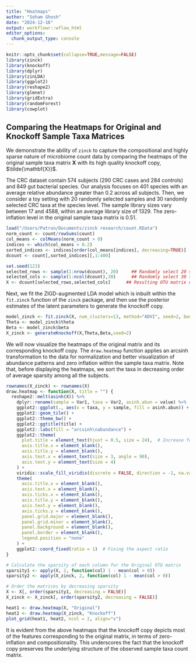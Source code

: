 ```yaml
---
title: "Heatmaps"
author: "Soham Ghosh"
date: "2024-12-16"
output: workflowr::wflow_html
editor_options:
  chunk_output_type: console
---
```

```r
knitr::opts_chunk$set(collapse=TRUE,message=FALSE)
library(zinck)
library(knockoff)
library(dplyr)
library(zinLDA)
library(ggplot2)
library(reshape2)
library(glmnet)
library(gridExtra)
library(randomForest)
library(cowplot)
```
## Comparing the Heatmaps for Original and Knockoff Sample Taxa Matrices

We demonstrate the ability of `zinck` to capture the compositional and highly sparse nature of microbiome count data by comparing the heatmaps of the original sample taxa matrix $\mathbf{X}$ with its high quality knockoff copy, $\tilde{\mathbf{X}}$.

The CRC dataset contain $574$ subjects ($290$ CRC cases and $284$ controls) and $849$ gut bacterial species.  Our analysis focuses on $401$ species with an average relative abundance greater than $0.2$ across all subjects. Then, we consider a toy setting with $20$ randomly selected samples and $30$ randomly selected CRC taxa at the species level. The sample library sizes vary between $17$ and $4588$, within an average library size of $1329$. The zero-inflation level in the original sample taxa matrix is $0.51$. 

```r

load("/Users/Patron/Documents/zinck research/count.RData") 
norm_count <- count/rowSums(count)
col_means <- colMeans(norm_count > 0)
indices <- which(col_means > 0.2)
sorted_indices <- indices[order(col_means[indices], decreasing=TRUE)]
dcount <- count[,sorted_indices][,1:400]

set.seed(123) 
selected_rows <- sample(1:nrow(dcount), 20)     ## Randomly select 20 subjects
selected_cols <- sample(1:ncol(dcount),30)      ## Randomly select 30 taxa
X <- dcount[selected_rows,selected_cols]      ## Resulting OTU matrix of dimensions 20*30
```

Next, we fit the ZIGD-augmented LDA model which is inbuilt within the `fit.zinck` function of the `zinck` package, and then use the posterior estimates of the latent parameters to generate the knockoff copy.

```r

model_zinck <- fit.zinck(X, num_clusters=13, method="ADVI", seed=2, boundary_correction = TRUE,prior_ZIGD = TRUE)
Theta <- model_zinck$theta
Beta <- model_zinck$beta
X_zinck <- generateKnockoff(X,Theta,Beta,seed=2)

```


We will now visualize the heatmaps of the original matrix and its corresponding knockoff copy. The `draw.heatmap` function applies an arcsinh transformation to the data for normalization and better visualization of abundance patterns and zero inflation within the sample taxa matrix. Note that, before displaying the heatmaps, we sort the taxa in decreasing order of average sparsity among all the subjects.

```r
rownames(X_zinck) <- rownames(X)
draw.heatmap <- function(X, title = "") {
  reshape2::melt(asinh(X)) %>%
    dplyr::rename(sample = Var1, taxa = Var2, asinh.abun = value) %>%
    ggplot2::ggplot(., aes(x = taxa, y = sample, fill = asinh.abun)) +
    ggplot2::geom_tile() +
    ggplot2::theme_bw() +
    ggplot2::ggtitle(title) +
    ggplot2::labs(fill = "arcsinh\nabundance") +
    ggplot2::theme(
      plot.title = element_text(hjust = 0.5, size = 24),  # Increase font size here
      axis.title.x = element_blank(),
      axis.title.y = element_blank(),
      axis.text.x = element_text(size = 3, angle = 90),
      axis.text.y = element_text(size = 4)
    ) +
    viridis::scale_fill_viridis(discrete = FALSE, direction = -1, na.value = "grey") +
    theme(
      axis.title.x = element_blank(),
      axis.text.x = element_blank(),
      axis.ticks.x = element_blank(),
      axis.title.y = element_blank(),
      axis.text.y = element_blank(),
      axis.ticks.y = element_blank(),
      panel.grid.major = element_blank(),
      panel.grid.minor = element_blank(),
      panel.background = element_blank(),
      panel.border = element_blank(),
      legend.position = "none"
    ) +
    ggplot2::coord_fixed(ratio = 1)  # Fixing the aspect ratio
}

# Calculate the sparsity of each column for the Original OTU matrix
sparsity1 <- apply(X, 2, function(col) 1 - mean(col > 0))
sparsity2 <- apply(X_zinck, 2, function(col) 1 - mean(col > 0))

# Order the matrices by decreasing sparsity
X <- X[, order(sparsity1, decreasing = FALSE)]
X_zinck <- X_zinck[, order(sparsity2, decreasing = FALSE)]

heat1 <- draw.heatmap(X, "Original")
heat2 <- draw.heatmap(X_zinck, "Knockoff")
plot_grid(heat1, heat2, ncol = 2, align="v")
```

It is evident from the above heatmaps that the knockoff copy depicts most of the features corresponding to the original matrix, in terms of zero-inflation and compositionality. This underscores the fact that the knockoff copy preserves the underlying structure of the observed sample taxa count matrix. 
